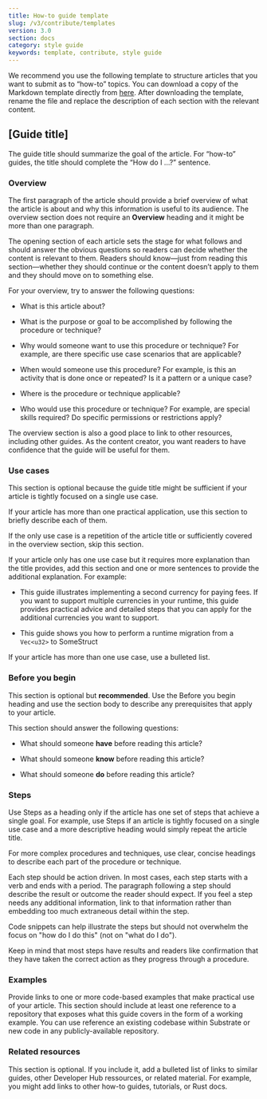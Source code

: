 ```yaml
---
title: How-to guide template
slug: /v3/contribute/templates
version: 3.0 
section: docs
category: style guide
keywords: template, contribute, style guide
---
```


We recommend you use the following template to structure articles that you want to submit as to “how-to” topics.
You can download a copy of the Markdown template directly from [here](https://github.com/substrate-developer-hub/substrate-docs/blob/main/static/assets/contribute-templates/how-to-template.md).
After downloading the template, rename the file and replace the description of each section with the relevant content. 

## [Guide title]

The guide title should summarize the goal of the article. For “how-to” guides, the title should complete the “How do I …?” sentence.

### Overview

The first paragraph of the article should provide a brief overview of what the article is about and why this information is useful to its audience. 
The overview section does not require an **Overview** heading and it might be more than one paragraph.

The opening section of each article sets the stage for what follows and should answer the obvious questions so readers can decide whether the content is relevant to them. 
Readers should know—just from reading this section—whether they should continue or the content doesn’t apply to them and they should move on to something else.

For your overview, try to answer the following questions:

* What is this article about?

* What is the purpose or goal to be accomplished by following the procedure or technique?

* Why would someone want to use this procedure or technique? For example, are there specific use case scenarios that are applicable?

* When would someone use this procedure? For example, is this an activity that is done once or repeated? Is it a pattern or a unique case?

* Where is the procedure or technique applicable?

* Who would use this procedure or technique? For example, are special skills required? Do specific permissions or restrictions apply?

The overview section is also a good place to link to other resources, including other guides. 
As the content creator, you want readers to have confidence that the guide will be useful for them.

### Use cases

This section is optional because the guide title might be sufficient if your article is tightly focused on a single use case.

If your article has more than one practical application, use this section to briefly describe each of them.

If the only use case is a repetition of the article title or sufficiently covered in the overview section, skip this section.

If your article only has one use case but it requires more explanation than the title provides, add this section and one or more sentences to provide the additional explanation. For example:

* This guide illustrates implementing a second currency for paying fees. If you want to support multiple currencies in your runtime, this guide provides practical advice and detailed steps that you can apply for the additional currencies you want to support.

* This guide shows you how to perform a runtime migration from a `Vec<u32>` to SomeStruct

If your article has more than one use case, use a bulleted list.

### Before you begin

This section is optional but **recommended**. 
Use the Before you begin heading and use the section body to describe any prerequisites that apply to your article.

This section should answer the following questions:

* What should someone **have** before reading this article?

* What should someone **know** before reading this article?

* What should someone **do** before reading this article?

### Steps

Use Steps as a heading only if the article has one set of steps that achieve a single goal. 
For example, use Steps if an article is tightly focused on a single use case and a more descriptive heading would simply repeat the article title.

For more complex procedures and techniques, use clear, concise headings to describe each part of the procedure or technique.

Each step should be action driven. 
In most cases, each step starts with a verb and ends with a period. 
The paragraph following a step should describe the result or outcome the reader should expect.
If you feel a step needs any additional information, link to that information rather than embedding too much extraneous detail within the step. 

Code snippets can help illustrate the steps but should not overwhelm the focus on "how do I do this" (not on "what do I do").

Keep in mind that most steps have results and readers like confirmation that they have taken the correct action as they progress through a procedure.

### Examples

Provide links to one or more code-based examples that make practical use of your article. 
This section should include at least one reference to a repository that exposes what this guide covers in the form of a working example. 
You can use reference an existing codebase within Substrate or new code in any publicly-available repository.

### Related resources

This section is optional. 
If you include it, add a bulleted list of links to similar guides, other Developer Hub ressources, or related material. For example, you might add links to other how-to guides, tutorials, or Rust docs.
